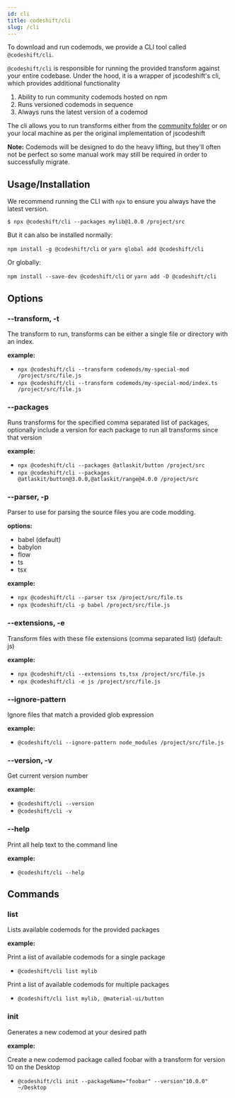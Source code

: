 ```yaml
---
id: cli
title: codeshift/cli
slug: /cli
---
```


To download and run codemods, we provide a CLI tool called `@codeshift/cli`.

`@codeshift/cli` is responsible for running the provided transform against your entire codebase.
Under the hood, it is a wrapper of jscodeshift's cli, which provides additional functionality

1. Ability to run community codemods hosted on npm
2. Runs versioned codemods in sequence
3. Always runs the latest version of a codemod

The cli allows you to run transforms either from the [community folder](https://github.com/CodeshiftCommunity/CodeshiftCommunity/tree/main/community) or on your local machine as per the original implementation of jscodeshift

**Note:** Codemods will be designed to do the heavy lifting, but they'll often not be perfect so some manual work may still be required in order to successfully migrate.

## Usage/Installation

We recommend running the CLI with `npx` to ensure you always have the latest version.

`$ npx @codeshift/cli --packages mylib@1.0.0 /project/src`

But it can also be installed normally:

`npm install -g @codeshift/cli` or `yarn global add @codeshift/cli`

Or globally:

`npm install --save-dev @codeshift/cli` or `yarn add -D @codeshift/cli`

## Options

### --transform, -t

The transform to run, transforms can be either a single file or directory with an index.

**example:**

- `npx @codeshift/cli --transform codemods/my-special-mod /project/src/file.js`
- `npx @codeshift/cli --transform codemods/my-special-mod/index.ts /project/src/file.js`

### --packages

Runs transforms for the specified comma separated list of packages, optionally include a version for each package to run all transforms since that version

**example:**

- `npx @codeshift/cli --packages @atlaskit/button /project/src`
- `npx @codeshift/cli --packages @atlaskit/button@3.0.0,@atlaskit/range@4.0.0 /project/src`

### --parser, -p

Parser to use for parsing the source files you are code modding.

**options:**

- babel (default)
- babylon
- flow
- ts
- tsx

**example:**

- `npx @codeshift/cli --parser tsx /project/src/file.ts`
- `npx @codeshift/cli -p babel /project/src/file.js`

### --extensions, -e

Transform files with these file extensions (comma separated list) (default: js)

**example:**

- `npx @codeshift/cli --extensions ts,tsx /project/src/file.js`
- `npx @codeshift/cli -e js /project/src/file.js`

### --ignore-pattern

Ignore files that match a provided glob expression

**example:**

- `@codeshift/cli --ignore-pattern node_modules /project/src/file.js`

### --version, -v

Get current version number

**example:**

- `@codeshift/cli --version`
- `@codeshift/cli -v`

### --help

Print all help text to the command line

**example:**

- `@codeshift/cli --help`

## Commands

### list

Lists available codemods for the provided packages

**example:**

Print a list of available codemods for a single package

- `@codeshift/cli list mylib`

Print a list of available codemods for multiple packages

- `@codeshift/cli list mylib, @material-ui/button`

### init

Generates a new codemod at your desired path

**example:**

Create a new codemod package called foobar with a transform for version 10
on the Desktop

- `@codeshift/cli init --packageName="foobar" --version"10.0.0" ~/Desktop`
